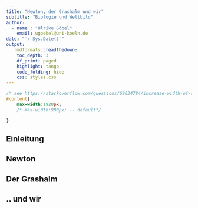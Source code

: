 ```yaml
---
title: "Newton, der Grashalm und wir"
subtitle: "Biologie und Weltbild"
author:
  - name : "Ulrike Göbel"
    email: ugoebel@uni-koeln.de
date: "`r Sys.Date()`"
output:
   rmdformats::readthedown:
    toc_depth: 3
    df_print: paged
    highlight: tango
    code_folding: hide
    css: styles.css 
---
```


```css
/* see https://stackoverflow.com/questions/69034784/increase-width-of-rmarkdown-theme-readthedown */
#content{
    max-width:1920px;  
    /* max-width:900px; -- default*/

}
```

## Einleitung
## Newton
## Der Grashalm
## .. und wir


